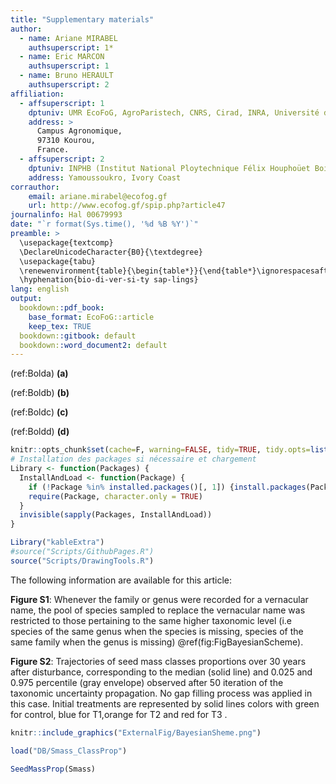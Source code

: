 ```yaml
---
title: "Supplementary materials"
author:
  - name: Ariane MIRABEL
    authsuperscript: 1*
  - name: Eric MARCON
    authsuperscript: 1
  - name: Bruno HERAULT
    authsuperscript: 2
affiliation:
  - affsuperscript: 1
    dptuniv: UMR EcoFoG, AgroParistech, CNRS, Cirad, INRA, Université des Antilles, Université de Guyane.
    address: >
      Campus Agronomique,
      97310 Kourou,
      France.
  - affsuperscript: 2
    dptuniv: INPHB (Institut National Ploytechnique Félix Houphoüet Boigny) 
    address: Yamoussoukro, Ivory Coast
corrauthor:
    email: ariane.mirabel@ecofog.gf
    url: http://www.ecofog.gf/spip.php?article47
journalinfo: Hal 00679993
date: "`r format(Sys.time(), '%d %B %Y')`"
preamble: >
  \usepackage{textcomp}
  \DeclareUnicodeCharacter{B0}{\textdegree}
  \usepackage{tabu}
  \renewenvironment{table}{\begin{table*}}{\end{table*}\ignorespacesafterend}
  \hyphenation{bio-di-ver-si-ty sap-lings}
lang: english
output: 
  bookdown::pdf_book:
    base_format: EcoFoG::article
    keep_tex: TRUE
  bookdown::gitbook: default
  bookdown::word_document2: default
---
```


(ref:Bolda) **(a)**

(ref:Boldb) **(b)**

(ref:Boldc) **(c)**

(ref:Boldd) **(d)**

```r
knitr::opts_chunk$set(cache=F, warning=FALSE, tidy=TRUE, tidy.opts=list(blank=FALSE, width.cutoff=40),fig.align="center")
# Installation des packages si nécessaire et chargement
Library <- function(Packages) {
  InstallAndLoad <- function(Package) {
    if (!Package %in% installed.packages()[, 1]) {install.packages(Package, repos="https://cran.rstudio.com/")}
    require(Package, character.only = TRUE)
  }
  invisible(sapply(Packages, InstallAndLoad))
}

Library("kableExtra")
#source("Scripts/GithubPages.R")
source("Scripts/DrawingTools.R")
```

The following information are available for this article:


**Figure S1**: Whenever the family or genus were recorded for a vernacular name, the pool of species sampled to replace the vernacular name was restricted to those pertaining to the same higher taxonomic level (i.e species of the same genus when the species is missing, species of the same family when the genus is missing) \@ref(fig:FigBayesianScheme).

**Figure S2**: Trajectories of seed mass classes proportions over 30 years after disturbance, corresponding to the median (solid line) and 0.025 and 0.975 percentile (gray envelope) observed after 50 iteration of the taxonomic uncertainty propagation. No gap filling process was applied in this case. Initial treatments are represented by solid lines colors with green for control, blue for T1,orange for T2 and red for T3 .

```r
knitr::include_graphics("ExternalFig/BayesianSheme.png")
```


```r
load("DB/Smass_ClassProp")

SeedMassProp(Smass)

```






